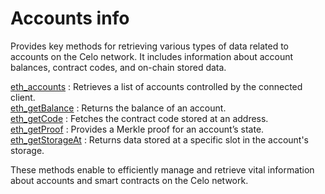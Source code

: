 
<Meta
  title="Celo accounts info | dRPC"
/>

# Accounts info

Provides key methods for retrieving various types of data related to accounts on the Celo network. It includes information about account balances, contract codes, and on-chain stored data.

[eth_accounts](/celo-api/accountinfo/eth_accounts) : Retrieves a list of accounts controlled by the connected client. \
[eth_getBalance](/celo-api/accountinfo/eth_getBalance) : Returns the balance of an account. \
[eth_getCode](/celo-api/accountinfo/eth_getCode) : Fetches the contract code stored at an address. \
[eth_getProof](/celo-api/accountinfo/eth_getProof) : Provides a Merkle proof for an account’s state. \
[eth_getStorageAt](/celo-api/accountinfo/eth_getStorageAt) : Returns data stored at a specific slot in the account's storage.

These methods enable to efficiently manage and retrieve vital information about accounts and smart contracts on the Celo network.

<Space h={16} />
<GetStarted />
